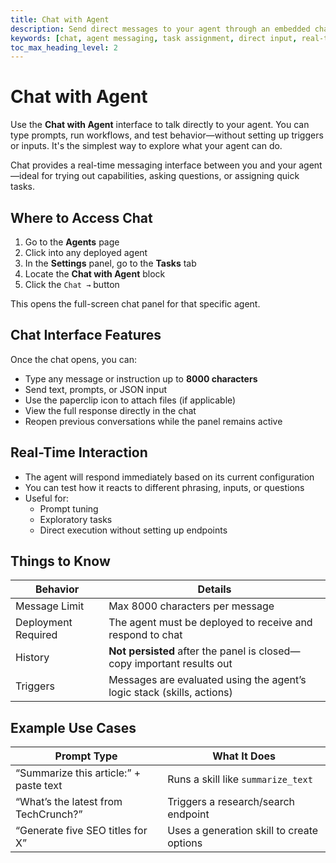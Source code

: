 ```yaml
---
title: Chat with Agent
description: Send direct messages to your agent through an embedded chat interface. Perfect for testing, quick tasks, and collaborative execution.
keywords: [chat, agent messaging, task assignment, direct input, real-time interaction]
toc_max_heading_level: 2
---
```


# Chat with Agent

Use the **Chat with Agent** interface to talk directly to your agent. You can type prompts, run workflows, and test behavior—without setting up triggers or inputs. It's the simplest way to explore what your agent can do.

<InfoCallout>
Chat provides a real-time messaging interface between you and your agent—ideal for trying out capabilities, asking questions, or assigning quick tasks.
</InfoCallout>

<Spacer size="md" />

## Where to Access Chat

1. Go to the **Agents** page  
2. Click into any deployed agent  
3. In the **Settings** panel, go to the **Tasks** tab  
4. Locate the **Chat with Agent** block  
5. Click the `Chat →` button

This opens the full-screen chat panel for that specific agent.

<Spacer size="md" />

## Chat Interface Features

Once the chat opens, you can:

- Type any message or instruction up to **8000 characters**
- Send text, prompts, or JSON input
- Use the paperclip icon to attach files (if applicable)
- View the full response directly in the chat
- Reopen previous conversations while the panel remains active

<Spacer size="md" />

## Real-Time Interaction

- The agent will respond immediately based on its current configuration
- You can test how it reacts to different phrasing, inputs, or questions
- Useful for:
  - Prompt tuning
  - Exploratory tasks
  - Direct execution without setting up endpoints

<Spacer size="md" />

## Things to Know

| Behavior             | Details                                                                 |
|----------------------|-------------------------------------------------------------------------|
| Message Limit        | Max 8000 characters per message                                          |
| Deployment Required  | The agent must be deployed to receive and respond to chat               |
| History              | **Not persisted** after the panel is closed—copy important results out  |
| Triggers             | Messages are evaluated using the agent’s logic stack (skills, actions)  |

<Spacer size="md" />

## Example Use Cases

| Prompt Type           | What It Does                                  |
|------------------------|-----------------------------------------------|
| “Summarize this article:” + paste text | Runs a skill like `summarize_text` |
| “What’s the latest from TechCrunch?”  | Triggers a research/search endpoint |
| “Generate five SEO titles for X”      | Uses a generation skill to create options |
